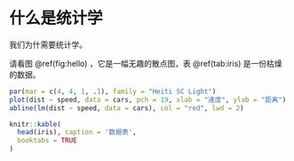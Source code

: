 \mainmatter

# 什么是统计学 {#intro}

我们为什需要统计学。

请看图 \@ref(fig:hello) ，它是一幅无趣的散点图，表 \@ref(tab:iris) 是一份枯燥的数据。

```r
par(mar = c(4, 4, 1, .1), family = "Heiti SC Light")
plot(dist ~ speed, data = cars, pch = 19, xlab = "速度", ylab = "距离")
abline(lm(dist ~ speed, data = cars), col = "red", lwd = 2)
```

```r
knitr::kable(
  head(iris), caption = '数据表',
  booktabs = TRUE
)
```
